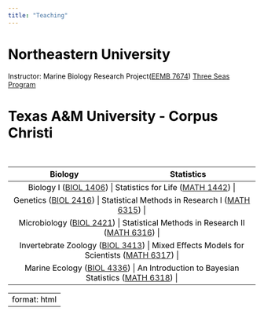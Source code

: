 ```yaml
---
title: "Teaching"
---
```


<!-- TODO - fix font, have name centered, have text all within fade out part of image, update text, add NEU 3seas -->

# Northeastern University

Instructor: Marine Biology Research Project([EEMB 7674](Marine Biology Research Project)) [Three Seas Program](https://cos.northeastern.edu/marine-environmental-sciences/three-seas/)

# Texas A&M University - Corpus Christi

<br>

+----------------------------------------------------------------------------------------+----------------------------------------------------------------------------------------------------------+
| Biology                                                                                | Statistics                                                                                               |
+========================================================================================+==========================================================================================================+
| Biology I ([BIOL 1406](https://catalog.tamucc.edu/search/?P=BIOL%201406))            | Statistics for Life ([MATH 1442](https://catalog.tamucc.edu/search/?P=MATH%201442))                    |
+----------------------------------------------------------------------------------------+----------------------------------------------------------------------------------------------------------+
| Genetics ([BIOL 2416](https://catalog.tamucc.edu/search/?P=BIOL%202416))             | Statistical Methods in Research I ([MATH 6315](https://catalog.tamucc.edu/search/?P=MATH%206315))      |
+----------------------------------------------------------------------------------------+----------------------------------------------------------------------------------------------------------+
| Microbiology ([BIOL 2421](https://catalog.tamucc.edu/search/?P=BIOL%202421))         | Statistical Methods in Research II ([MATH 6316](https://catalog.tamucc.edu/search/?P=MATH%206316))     |
+----------------------------------------------------------------------------------------+----------------------------------------------------------------------------------------------------------+
| Invertebrate Zoology ([BIOL 3413](https://catalog.tamucc.edu/search/?P=BIOL%203413)) | Mixed Effects Models for Scientists ([MATH 6317](https://catalog.tamucc.edu/search/?P=MATH%206317))    |
+----------------------------------------------------------------------------------------+----------------------------------------------------------------------------------------------------------+
| Marine Ecology ([BIOL 4336](https://catalog.tamucc.edu/search/?P=BIOL%204336))       | An Introduction to Bayesian Statistics ([MATH 6318](https://catalog.tamucc.edu/search/?P=MATH%206318)) |
+----------------------------------------------------------------------------------------+----------------------------------------------------------------------------------------------------------+

---
format: html
---

```{=html}
<style>
html {
   background: url(img/barrel_sponge.jpg);
   background-position: center;
   background-repeat: no-repeat;
   background-size: cover;
   background-attachment: fixed;
 }

body {
   color: black;
   position: absolute; 
   top: 30%; 
   left: 0; 
   width: 100%; 
   background: rgba(255,255,255, .8);;
}

table, th, td {
   color: black;
   text-align: center;
}

}
</style>
```
